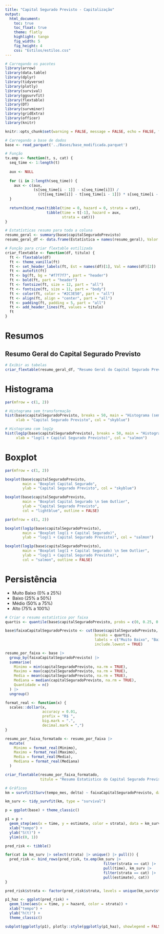 ```yaml
---
title: "Capital Segurado Previsto - Capitalização"
output:
  html_document:
    toc: true
    toc_float: true
    theme: flatly
    highlight: tango
    fig_width: 5
    fig_height: 4
    css: "Estilos/estilos.css"
---
```


```r
# Carregando os pacotes
library(arrow)
library(data.table)
library(dplyr)
library(tidyverse)
library(plotly)
library(survival)
library(ggsurvfit)
library(flextable)
library(DT)
library(survminer)
library(gridExtra)
library(officer)
library(knitr)

knitr::opts_chunk$set(warning = FALSE, message = FALSE, echo = FALSE, fig.align = 'left')

# Carregando a base de dados
base <- read_parquet('../Bases/base_modificada.parquet')

# Função
tx.emp <- function(t, s, cat) {
  seq_time <- 1:length(t)
  
  aux <- NULL
  
  for (i in 2:length(seq_time)) {
    aux <- c(aux, 
             (s[seq_time[i - 1]] - s[seq_time[i]]) /
               ((t[seq_time[i]] - t[seq_time[i - 1]]) * s[seq_time[i - 1]]))
  }
  
  return(bind_rows(tibble(time = 0, hazard = 0, strata = cat),
                   tibble(time = t[-1], hazard = aux,
                          strata = cat)))
}
```

```r
# Estatísticas resumo para toda a coluna
resumo_geral <- summary(base$capitalSeguradoPrevisto)
resumo_geral_df <- data.frame(Estatística = names(resumo_geral), Valor = as.vector(resumo_geral))

# Função para criar flextable estilizada
criar_flextable <- function(df, titulo) {
  ft <- flextable(df)
  ft <- theme_vanilla(ft)
  ft <- set_header_labels(ft, Est = names(df)[1], Val = names(df)[2])
  ft <- autofit(ft)
  ft <- bg(ft, bg = "#f7f7f7", part = "header")
  ft <- bold(ft, part = "header")
  ft <- fontsize(ft, size = 12, part = "all")
  ft <- fontsize(ft, size = 11, part = "body")
  ft <- color(ft, color = "#2C3E50", part = "all")
  ft <- align(ft, align = "center", part = "all")
  ft <- padding(ft, padding = 5, part = "all")
  ft <- add_header_lines(ft, values = titulo)
  ft
}
```

# Resumos {.tabset .tabset-fade .tabset-pills}

## Resumo Geral do Capital Segurado Previsto
```r
# Exibir as tabelas
criar_flextable(resumo_geral_df, "Resumo Geral do Capital Segurado Previsto")
```

# Histograma
```r
par(mfrow = c(1, 2))

# Histograma sem transformação
hist(base$capitalSeguradoPrevisto, breaks = 50, main = "Histograma (sem log)", 
     xlab = "Capital Segurado Previsto", col = "skyblue")

# Histograma com log1p
hist(log1p(base$capitalSeguradoPrevisto), breaks = 50, main = "Histograma (log(1 + x))", 
     xlab = "log(1 + Capital Segurado Previsto)", col = "salmon")
```

# Boxplot
```r
par(mfrow = c(1, 2))

boxplot(base$capitalSeguradoPrevisto, 
        main = "Boxplot Capital Segurado", 
        ylab = "Capital Segurado Previsto", col = "skyblue")

boxplot(base$capitalSeguradoPrevisto, 
        main = "Boxplot Capital Segurado \n Sem Outlier", 
        ylab = "Capital Segurado Previsto", 
        col = "lightblue", outline = FALSE)
```

```r
par(mfrow = c(1, 2))

boxplot(log1p(base$capitalSeguradoPrevisto), 
        main = "Boxplot log(1 + Capital Segurado)", 
        ylab = "log(1 + Capital Segurado Previsto)", col = "salmon")

boxplot(log1p(base$capitalSeguradoPrevisto), 
        main = "Boxplot log(1 + Capital Segurado) \n Sem Outlier", 
        ylab = "log(1 + Capital Segurado Previsto)", 
        col = "salmon", outline = FALSE)
```

# Persistência
- Muito Baixo (0% a 25%)  
- Baixo (25% a 50%)  
- Médio (50% a 75%)  
- Alto (75% a 100%)  

```r
# Criar o resumo estatístico por faixa
quartis <- quantile(base$capitalSeguradoPrevisto, probs = c(0, 0.25, 0.5, 0.75, 1), na.rm = TRUE)

base$faixaCapitalSeguradoPrevisto <- cut(base$capitalSeguradoPrevisto,
                                         breaks = quartis,
                                         labels = c("Muito Baixo", "Baixo", "Medio", "Alto"),
                                         include.lowest = TRUE)

resumo_por_faixa <- base |>
  group_by(faixaCapitalSeguradoPrevisto) |>
  summarise(
    Minimo = min(capitalSeguradoPrevisto, na.rm = TRUE),
    Maximo = max(capitalSeguradoPrevisto, na.rm = TRUE),
    Media = mean(capitalSeguradoPrevisto, na.rm = TRUE),
    Mediana = median(capitalSeguradoPrevisto, na.rm = TRUE),
    Quantidade = n()
  ) |>
  ungroup()

format_real <- function(x) {
  scales::dollar(x,
                 accuracy = 0.01,
                 prefix = "R$ ",
                 big.mark = ".",
                 decimal.mark = ",")
}

resumo_por_faixa_formatado <- resumo_por_faixa |>
  mutate(
    Minimo = format_real(Minimo),
    Maximo = format_real(Maximo),
    Media = format_real(Media),
    Mediana = format_real(Mediana)
  )

criar_flextable(resumo_por_faixa_formatado, 
                titulo = "Resumo Estatistico do Capital Segurado Previsto por Faixa")

# Gráficos
km = survfit2(Surv(tempo_mes, delta) ~ faixaCapitalSeguradoPrevisto, data = base)

km_surv <- tidy_survfit(km, type = "survival")

p = ggplot(base) + theme_classic()

p1 = p +
  geom_step(aes(x = time, y = estimate, color = strata), data = km_surv) +
  xlab("tempo") +
  ylab("S(t)") +
  ylim(c(0, 1))

pred_risk <- tibble()

for(cat in km_surv |> select(strata) |> unique() |> pull()) {
  pred_risk <- bind_rows(pred_risk, tx.emp(km_surv |> 
                                             filter(strata == cat) |>
                                             pull(time), km_surv |> 
                                             filter(strata == cat) |> 
                                             pull(estimate), cat))
}

pred_risk$strata <- factor(pred_risk$strata, levels = unique(km_surv$strata))

p1_haz <- ggplot(pred_risk) + 
  geom_line(aes(x = time, y = hazard, color = strata)) +
  xlab("tempo") +
  ylab("h(t)") +
  theme_classic()

subplot(ggplotly(p1), plotly::style(ggplotly(p1_haz), showlegend = FALSE))
```
